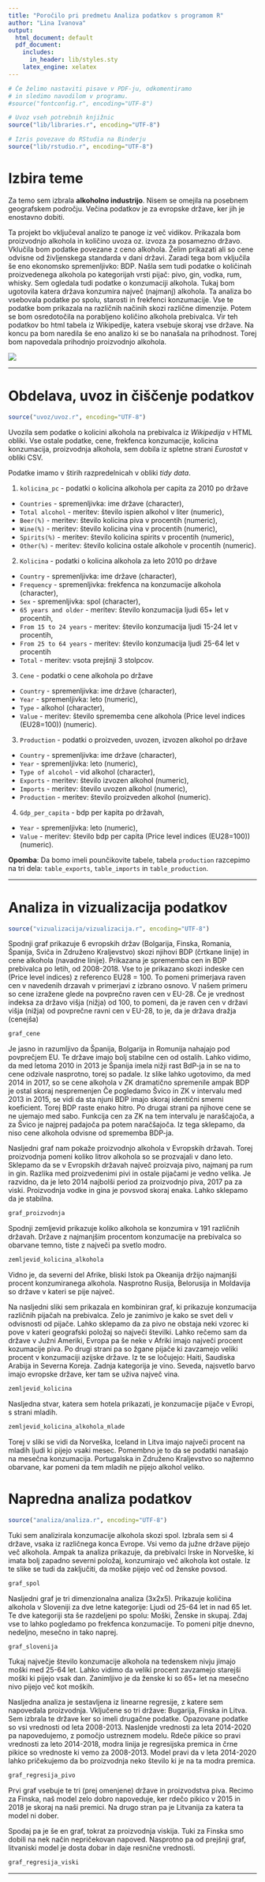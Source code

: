 ```yaml
---
title: "Poročilo pri predmetu Analiza podatkov s programom R"
author: "Lina Ivanova"
output:
  html_document: default
  pdf_document:
    includes:
      in_header: lib/styles.sty
    latex_engine: xelatex
---
```


```r
# Če želimo nastaviti pisave v PDF-ju, odkomentiramo
# in sledimo navodilom v programu.
#source("fontconfig.r", encoding="UTF-8")

# Uvoz vseh potrebnih knjižnic
source("lib/libraries.r", encoding="UTF-8")
```

```r
# Izris povezave do RStudia na Binderju
source("lib/rstudio.r", encoding="UTF-8")
```

# Izbira teme

Za temo sem izbrala **alkoholno industrijo**. Nisem se omejila na posebnem geografskem področju. Večina podatkov je za evropske države, ker jih je enostavno dobiti. 

Ta projekt bo vključeval analizo te panoge iz več vidikov.
Prikazala bom proizvodnjo alkohola in količino uvoza oz. izvoza za posamezno državo. Vklučila bom podatke povezane z ceno alkohola. Želim prikazati ali so cene odvisne od življenskega standarda v dani državi. Zaradi tega bom vključila še eno ekonomsko spremenljivko: BDP. Našla sem tudi podatke o količinah proizvedenega alkohola po kategorijah vrsti pijač: pivo, gin, vodka, rum, whisky. Sem ogledala tudi podatke o konzumaciji alkohola. Tukaj bom ugotovila katera država konzumira največ (najmanj) alkohola. Ta analiza bo vsebovala podatke po spolu, starosti in frekfenci konzumacije. Vse te podatke bom prikazala na različnih načinih skozi različne dimenzije. Potem se bom osredotočila na porabljeno količino alkohola prebivalca. Vir teh podatkov bo html tabela iz Wikipedije, katera vsebuje skoraj vse države. Na koncu pa bom naredila še eno analizo ki se bo nanašala na prihodnost. Torej bom napovedala prihodnjo proizvodnjo alkohola.  

![](slike/slika1.png)

***

# Obdelava, uvoz in čiščenje podatkov

```r
source("uvoz/uvoz.r", encoding="UTF-8")
```

Uvozila sem podatke o kolicini alkohola na prebivalca iz *Wikipedija* v HTML obliki. Vse ostale podatke, cene, frekfenca konzumacije, kolicina konzumacija, proizvodnja alkohola, sem dobila iz spletne strani *Eurostat* v obliki CSV. 

Podatke imamo v štirih razpredelnicah v obliki *tidy data*.

1. `kolicina_pc` - podatki o kolicina alkohola per capita za 2010 po države
  - `Countries` - spremenljivka: ime države (character),
  - `Total alcohol` - meritev: število ispien alkohol v liter (numeric),
  - `Beer(%)` - meritev: število kolicina piva v procentih  (numeric),
  - `Wine(%)` - meritev: število kolicina vina v procentih  (numeric),
  - `Spirits(%)` - meritev: število kolicina spirits v procentih  (numeric),
  - `Other(%)` - meritev: število kolicina ostale alkohole v procentih  (numeric).

2. `Kolicina` - podatki o kolicina alkohola za leto 2010 po države
  - `Country` - spremenljivka: ime države (character),
  - `Frequency` - spremenljivka: frekfenca na konzumacije alkohola (character),
  - `Sex` - spremenljivka: spol (character),
  - `65 years and older` - meritev: število konzumacija ljudi 65+ let v procentih,
  - `From 15 to 24 years` - meritev: število konzumacija ljudi 15-24 let v procentih,
  - `From 25 to 64 years` - meritev: število konzumacija ljudi 25-64 let v procentih
  - `Total` - meritev: vsota prejšnji 3 stolpcov.
  
3. `Cene` - podatki o cene alkohola po države
  - `Country` - spremenljivka: ime države (character),
  - `Year` - spremenljivka: leto  (numeric),
  - `Type` - alkohol (character),
  - `Value` - meritev: število sprememba cene alkohola (Price level indices (EU28=100)) (numeric).
  
3. `Production` - podatki o proizveden, uvozen, izvozen alkohol po države
  - `Country` - spremenljivka: ime države (character),
  - `Year` - spremenljivka: leto  (numeric),
  - `Type of alcohol` - vid alkohol (character),
  - `Exports` - meritev: število izvozen alkohol (numeric),
  - `Imports` - meritev: število uvozen alkohol (numeric),
  - `Production` - meritev: število proizveden alkohol (numeric).
  
4. `Gdp_per_capita` - bdp per kapita po državah, 
  - `Year` - spremenljivka: leto  (numeric),
  - `Value` - meritev: število bdp per capita (Price level indices (EU28=100)) (numeric).
  
**Opomba**: Da bomo imeli pounčikovite tabele, tabela `production` razcepimo na tri dela: `table_exports`, `table_imports` in  `table_production`.

***

# Analiza in vizualizacija podatkov

```r
source("vizualizacija/vizualizacija.r", encoding="UTF-8")
```

Spodnji graf prikazuje 6 evropskih držav (Bolgarija, Finska, Romania, Španija, Sviča in Združeno Kraljevstvo) skozi njihovi BDP (črtkane linije) in cene alkohola (navadne linije). Prikazana je sprememba cen in BDP prebivalca po letih, od 2008-2018. Vse to je prikazano skozi indeske cen (Price level indices) z referenco EU28 = 100. To pomeni primerjava raven cen v navedenih drzavah v primerjavi z izbrano osnovo. V našem primeru so cene izražene glede na povprečno raven cen v EU-28. Če je vrednost indeksa za državo višja (nižja) od 100, to pomeni, da je raven cen v državi višja (nižja) od povprečne ravni cen v EU-28, to je, da je država dražja (cenejša)

```r
graf_cene
```

Je jasno in razumljivo da Španija, Bolgarija in Romunija nahajajo pod povprečjem EU. Te države imajo bolj stabilne cen od ostalih. Lahko vidimo, da med letoma 2010 in 2013 je Španija imela nižji rast BdP-ja in se na to cene odzivale nasprotno, torej so padale. Iz slike lahko ugotovimo, da med 2014 in 2017, so se cene alkohola v ZK dramatično spremenile ampak BDP je ostal skoraj nespremenjen Če pogledamo Švico in ZK v intervalu med 2013 in 2015, se vidi da sta njuni BDP imajo skoraj identični smerni koeficient. Torej BDP raste enako hitro. Po drugai strani pa njihove cene se ne ujemajo med sabo. Funkcija cen za ZK na tem intervalu je naraščajoča, a za Švico je najprej padajoča pa potem naračšajoča. Iz tega sklepamo, da niso cene alkohola odvisne od sprememba BDP-ja.

Nasljedni graf nam pokaže proizvodnjo alkohola v Evropskih državah. Torej proizvodnja pomeni koliko litrov alkohola so se prozvajali v dano leto. Sklepamo da se v Evropskih državah največ proizvaja pivo, najmanj pa rum in gin. Razlika med proizvedenimi pivi in ostale pijačami je vedno velika. Je razvidno, da je leto 2014 najbolši period za proizvodnjo piva, 2017 pa za viski. Proizvodnja vodke in gina je povsvod skoraj enaka. Lahko sklepamo da je stabilna.

```r
graf_proizvodnja
```

Spodnji zemljevid prikazuje koliko alkohola se konzumira v 191 različnih državah. Države z najmanjšim procentom konzumacije na prebivalca so obarvane temno, tiste z največi pa svetlo modro.

```r
zemljevid_kolicina_alkohola
```

Vidno je, da severni del Afrike, bliski Istok pa Okeanija držijo najmanjši procent konzumiranega alkohola. Nasprotno Rusija, Belorusija in Moldavija so države v kateri se pije največ. 

Na nasljedni sliki sem prikazala en kombiniran graf, ki prikazuje konzumacija različnih pijačah na prebivalca. Zelo je zanimivo je kako se svet deli v odvisnosti od pijače. Lahko sklepamo da za pivo ne obstaja neki vzorec ki pove v kateri geografski položaj so največi številki. Lahko rečemo sam da države v Južni Ameriki, Evropa pa še neke v Afriki imajo največi procent kozumacije piva. Po drugi strani pa so žgane pijače ki zavzamejo veliki procent v konzumaciji azijske države. Iz te se ločujejo: Haiti, Saudiska Arabija in Severna Koreja. Zadnja kategorija je vino. Seveda, najsvetlo barvo imajo evropske države, ker tam se uživa največ vina. 

```r
zemljevid_kolicina
```

Nasljedna stvar, katera sem hotela prikazati, je konzumacije pijače v Evropi, s strani mladih.  

```r
zemljevid_kolicina_alkohola_mlade
```

Torej v sliki se vidi da Norveška, Iceland in Litva imajo največi procent na mladih ljudi ki pijejo vsaki mesec. Pomembno je to da se podatki nanašajo na mesečna konzumacija. Portugalska in Združeno Kraljevstvo so najtemno obarvane, kar pomeni da tem mladih ne pijejo alkohol veliko.   


# Napredna analiza podatkov

```r
source("analiza/analiza.r", encoding="UTF-8")
```

Tuki sem analizirala konzumacije alkohola skozi spol. Izbrala sem si 4 države, vsaka iz različnega konca Evrope. Vsi vemo da južne države pijejo več alkohola. Ampak ta analiza prikazuje, da prebivalci Irske in Norveške, ki imata bolj zapadno severni položaj,  konzumirajo več alkohola kot ostale. Iz te slike se tudi da zaključiti, da moške pijejo več od ženske povsod.

```r
graf_spol
```

Nasljedni graf je tri dimenzionalna analiza (3x2x5). Prikazuje količina alkohola v Sloveniji za dve letne kategorije: Ljudi od 25-64 let in nad 65 let. Te dve kategoriji sta še razdeljeni po spolu: Moški, Ženske in skupaj. Zdaj vse to lahko pogledamo po frekfenca konzumacije. To pomeni pitje dnevno, nedeljno, mesečno in tako naprej. 

```r
graf_slovenija
```

Tukaj največje število konzumacije alkohola na tedenskem nivju jimajo moški med 25-64 let. Lahko vidimo da veliki procent zavzamejo starejši moški ki pijejo vsak dan. Zanimljivo je da ženske ki so 65+ let na mesečno nivo pijejo več kot moških.  

Nasljedna analiza je sestavljena iz linearne regresije, z katere sem napovedala proizvodnja. Vključene so tri države: Bugarija, Finska in Litva. Sem izbrala te države ker so imeli drugačne podatke. Opazovane podatke so vsi vrednosti od leta 2008-2013. Naslenjde vrednosti za leta 2014-2020 pa napovedujemo, z pomočjo ustreznem modelu. Rdeče pikice so pravi vrednosti za leto 2014-2018, modra linija je regresijska premica in črne pikice so vrednoste ki vemo za 2008-2013. Model pravi da v leta 2014-2020 lahko pričekujemo da bo proizvodnja neko število ki je na ta modra premica. 

```r
graf_regresija_pivo
```

Prvi graf vsebuje te tri (prej omenjene) države in proizvodstva piva. Recimo za Finska, naš model zelo dobro napoveduje, ker rdečo pikico v 2015 in 2018 je skoraj na naši premici. Na drugo stran pa je Litvanija za katera ta model ni dober.  

Spodaj pa je še en graf, tokrat za proizvodnja viskija. Tuki za Finska smo dobili na nek način nepričekovan napoved. Nasprotno pa od prejšnji graf, litvaniski model je dosta dobar in daje resnične vrednosti.

```r
graf_regresija_viski
```

***

